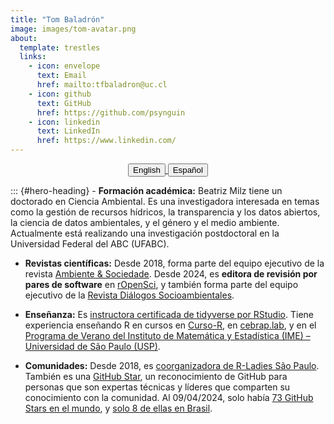 ```yaml
---
title: "Tom Baladrón"
image: images/tom-avatar.png
about:
  template: trestles
  links:
    - icon: envelope
      text: Email
      href: mailto:tfbaladron@uc.cl
    - icon: github
      text: GitHub
      href: https://github.com/psynguin
    - icon: linkedin
      text: LinkedIn
      href: https://www.linkedin.com/
---
```


<center>

::: {.btn-group role="group" aria-label="About"}
<a href="about-en.html"> 
<button type="button" class="btn btn-primary me-md-2 btn-sm">English</button>
</a> 
<a href="about-es.html"> 
<button type="button" class="btn btn-primary me-md-2 btn-sm">Español</button>
</a>
:::

</center>

::: {#hero-heading}
- **Formación académica:** Beatriz Milz tiene un doctorado en Ciencia Ambiental. Es una investigadora interesada en temas como la gestión de recursos hídricos, la transparencia y los datos abiertos, la ciencia de datos ambientales, y el género y el medio ambiente. Actualmente está realizando una investigación postdoctoral en la Universidad Federal del ABC (UFABC).

- **Revistas científicas:** Desde 2018, forma parte del equipo ejecutivo de la revista [Ambiente & Sociedade](https://www.scielo.br/j/asoc/). Desde 2024, es **editora de revisión por pares de software** en [rOpenSci](https://ropensci.org/), y también forma parte del equipo ejecutivo de la [Revista Diálogos Socioambientales](https://periodicos.ufabc.edu.br/index.php/dialogossocioambientais/index).

- **Enseñanza:** Es [instructora certificada de tidyverse por RStudio](https://education.rstudio.com/trainers/people/milz+beatriz/). Tiene experiencia enseñando R en cursos en [Curso-R](https://curso-r.com/), en [cebrap.lab](https://cebrap.org.br/cebrap-lab/), y en el [Programa de Verano del Instituto de Matemática y Estadística (IME) – Universidad de São Paulo (USP)](https://www.ime.usp.br/verao/).

- **Comunidades:** Desde 2018, es [coorganizadora de R-Ladies São Paulo](https://rladies-sp.org/). También es una [GitHub Star](https://stars.github.com/profiles/beatrizmilz/), un reconocimiento de GitHub para personas que son expertas técnicas y líderes que comparten su conocimiento con la comunidad. Al 09/04/2024, solo había [73 GitHub Stars en el mundo](https://stars.github.com/profiles/), y [solo 8 de ellas en Brasil](https://stars.github.com/profiles/?country=Brazil).